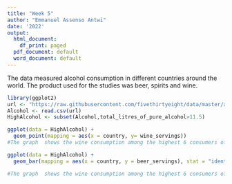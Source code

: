 ---
title: "Week 5"
author: "Emmanuel Assenso Antwi"
date: '2022'
output:
  html_document:
    df_print: paged
  pdf_document: default
  word_document: default
---
The data measured alcohol consumption in different countries around the world. The product used for the studies was beer, spirits and wine. 




```{r get data, include = TRUE}
library(ggplot2)
url <- "https://raw.githubusercontent.com/fivethirtyeight/data/master/alcohol-consumption/drinks.csv"
Alcohol <- read.csv(url)
HighAlcohol <- subset(Alcohol,total_litres_of_pure_alcohol>11.5)

```

```{r clean data, include = TRUE}
ggplot(data = HighAlcohol) +
  geom_point(mapping = aes(x = country, y= wine_servings))
#The graph  shows the wine consumption among the highest 6 consumers of alcohol
```
 




```{r, echo = TRUE}
ggplot(data = HighAlcohol) +
  geom_bar(mapping = aes(x = country, y = beer_servings), stat = "identity",fill="tan1", colour="sienna3")

#The graph  shows the wine consumption among the highest 6 consumers of alcohol
```
